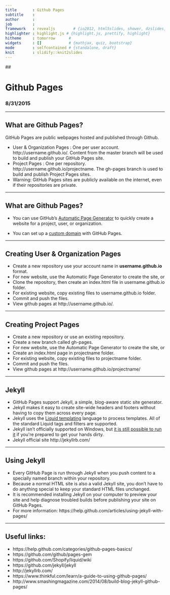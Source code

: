 ```yaml
---
title       : Github Pages
subtitle    : 
author      : 
job         : 
framework   : revealjs        # {io2012, html5slides, shower, dzslides, ...}
highlighter : highlight.js # {highlight.js, prettify, highlight}
hitheme     : tomorrow      # 
widgets     : []            # {mathjax, quiz, bootstrap}
mode        : selfcontained # {standalone, draft}
knit        : slidify::knit2slides
---
```


## <h1>Github Pages</h1>
<h3>8/31/2015</h3>

---

## What are Github Pages?

GitHub Pages are public webpages hosted and published through Github.

- User & Organization Pages : One per user account. http://username.github.io/. Content from the master branch will be used to build and publish your GitHub Pages site.
- Project Pages : One per repository. http://username.github.io/projectname. The gh-pages branch is used to build and publish Project Pages sites.
- Warning: GitHub Pages sites are publicly available on the internet, even if their repositories are private.

---

## What are Github Pages?

- You can use GitHub's [Automatic Page Generator](https://help.github.com/articles/creating-pages-with-the-automatic-generator/) to quickly create a website for a project, user, or organization.

- You can set up a [custom domain](https://help.github.com/articles/about-custom-domains-for-github-pages-sites/) with GitHub Pages.

---

## Creating User &amp; Organization Pages

- Create a new repository use your account name in **username.github.io** format. 
- For new website, use the Automatic Page Generator to create the site, or
- Clone the repository, then create an index.html file in username.github.io folder.
- For existing website, copy existing files to username.github.io folder.
- Commit and push the files.
- View github pages at http://username.github.io/.

---

## Creating Project Pages

- Create a new repository or use an existing repository.
- Create a new branch called gh-pages.
- For new website, use the Automatic Page Generator to create the site, or
- Create an index.html page in projectname folder.
- For existing website, copy existing files to projectname folder.
- Commit and push the files.
- View github pages at http://username.github.io/projectname/

---

## Jekyll

- GitHub Pages support Jekyll, a simple, blog-aware static site generator.
- Jekyll makes it easy to create site-wide headers and footers without having to copy them across every page.
- Jekyll uses the [Liquid templating](https://github.com/Shopify/liquid/wiki) language to process templates. All of the standard Liquid tags and filters are supported.
- Jekyll isn’t officially supported on Windows, but [it is still possible to run it](http://jekyllrb.com/docs/windows/#installation) if you&#39;re prepared to get your hands dirty.
- Jekyll official site http://jekyllrb.com/

---

## Using Jekyll

- Every GitHub Page is run through Jekyll when you push content to a specially named branch within your repository.
- Because a normal HTML site is also a valid Jekyll site, you don't have to do anything special to keep your standard HTML files unchanged.
- It is recommended installing Jekyll on your computer to preview your site and help diagnose troubled builds before publishing your site on GitHub Pages.
- For more information: https://help.github.com/articles/using-jekyll-with-pages/


---
## Useful links:

- https://help.github.com/categories/github-pages-basics/
- https://github.com/github/pages-gem
- https://github.com/Shopify/liquid/wiki
- https://github.com/jekyll/jekyll
- http://jekyllrb.com/
- https://www.thinkful.com/learn/a-guide-to-using-github-pages/
- http://www.smashingmagazine.com/2014/08/build-blog-jekyll-github-pages/